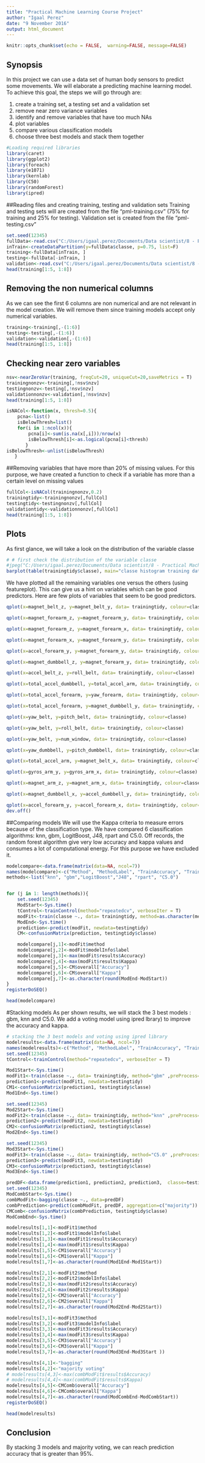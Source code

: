 ```yaml
---
title: "Practical Machine Learning Course Project"
author: "Igaal Perez"
date: "9 November 2016"
output: html_document
---
```


```r
knitr::opts_chunk$set(echo = FALSE,  warning=FALSE, message=FALSE)
```

## Synopsis

In this project we can use a data set of human body sensors to predict some movements.
We will elaborate a predicting machine learning model.
To achieve this goal, the steps we will go through are:

1. create a training set, a testing set and a validation set
2. remove near zero variance variables
3. identify and remove variables that have too much NAs
4. plot variables
5. compare various classification models
6. choose three best models and stack them together

```r
#Loading required libraries
library(caret)
library(ggplot2)
library(foreach)
library(e1071)
library(kernlab)
library(C50)
library(randomForest)
library(ipred)
```

##Reading files and creating training, testing and validation sets
Training and testing sets will are  created from the file "pml-training.csv" (75% for training and 25% for testing).
Validation set is created from the file "pml-testing.csv"

```r
set.seed(12345)
fullData<-read.csv("C:/Users/igaal.perez/Documents/Data scientist/8 - Practical Machine Learning/pml-training.csv", stringsAsFactors = F)
inTrain<-createDataPartition(y=fullData$classe, p=0.75, list=F)
training<-fullData[inTrain, ]
testing<-fullData[-inTrain, ]
validation<-read.csv("C:/Users/igaal.perez/Documents/Data scientist/8 - Practical Machine Learning/pml-testing.csv", stringsAsFactors = F)
head(training[1:5, 1:8])
```

## Removing the non numerical columns
As we can see the first 6 columns are non numerical and are not relevant in the model creation. We will remove them since training models accept only numerical variables.
```r
training<-training[,-(1:6)]
testing<-testing[,-(1:6)]
validation<-validation[,-(1:6)]
head(training[1:5, 1:8])
```

## Checking near zero variables
```r
nsv<-nearZeroVar(training, freqCut=20, uniqueCut=20,saveMetrics = T)
trainingnonzv<-training[,!nsv$nzv]
testingnonzv<-testing[,!nsv$nzv]
validationnonzv<-validation[,!nsv$nzv]
head(training[1:5, 1:8])
```


```r
isNACol<-function(x, thresh=0.5){
    pcna<-list()
    isBelowThresh=list()
    for(i in 1:ncol(x)){
        pcna[i]<-sum(is.na(x[,i]))/nrow(x)
        isBelowThresh[i]<-as.logical(pcna[i]<thresh)
       }
isBelowThresh<-unlist(isBelowThresh)
   }
```

##Removing variables that have more than 20% of missing values. For this purpose, we have created a function to check if a variable has more than a certain level on missing values
```r
fullCol<-isNACol(trainingnonzv,0.2)
trainingtidy<-trainingnonzv[,fullCol]
testingtidy<-testingnonzv[,fullCol]
validationtidy<-validationnonzv[,fullCol]
head(training[1:5, 1:8])
```


## Plots
As first glance, we will take a look on the distribution of the variable classe

```r
# # first check the distribution of the variable classe
#jpeg("C:/Users/igaal.perez/Documents/Data scientist/8 - Practical Machine Learning/barplot classe histogram - training dataset.jpg", width=600,height=600)
barplot(table(trainingtidy$classe), main="classe histogram training dataset")

```

We have plotted all the remaining variables one versus the others (using featureplot). This can give us a hint on variables which can be good predictors.
Here are few plots of variables that seem to be good predictors.

```r
qplot(x=magnet_belt_z, y=magnet_belt_y, data= trainingtidy, colour=classe)

qplot(x=magnet_forearm_z, y=magnet_forearm_y, data= trainingtidy, colour=classe)

qplot(x=magnet_forearm_z, y=magnet_forearm_x, data= trainingtidy, colour=classe)

qplot(x=magnet_forearm_x, y=magnet_forearm_y, data= trainingtidy, colour=classe)

qplot(x=accel_forearm_y, y=magnet_forearm_y, data= trainingtidy, colour=classe)

qplot(x=magnet_dumbbell_z, y=magnet_forearm_y, data= trainingtidy, colour=classe)

qplot(x=accel_belt_z, y=roll_belt, data= trainingtidy, colour=classe)

qplot(x=total_accel_dumbbell, y=total_accel_arm, data= trainingtidy, colour=classe)

qplot(x=total_accel_forearm, y=yaw_forearm, data= trainingtidy, colour=classe)

qplot(x=total_accel_forearm, y=magnet_dumbbell_y, data= trainingtidy, colour=classe)

qplot(x=yaw_belt, y=pitch_belt, data= trainingtidy, colour=classe)

qplot(x=yaw_belt, y=roll_belt, data= trainingtidy, colour=classe)

qplot(x=yaw_belt, y=num_window, data= trainingtidy, colour=classe)

qplot(x=yaw_dumbbell, y=pitch_dumbbell, data= trainingtidy, colour=classe)

qplot(x=total_accel_arm, y=magnet_belt_x, data= trainingtidy, colour=classe)

qplot(x=gyros_arm_y, y=gyros_arm_x, data= trainingtidy, colour=classe)

qplot(x=magnet_arm_z, y=magnet_arm_x, data= trainingtidy, colour=classe)

qplot(x=magnet_dumbbell_x, y=accel_dumbbell_y, data= trainingtidy, colour=classe)

qplot(x=accel_forearm_y, y=accel_forearm_x, data= trainingtidy, colour=classe)
dev.off()
```

##Comparing models
We will use the Kappa criteria to measure errors because of the classification type.
We have compared 6 classification algorithms: knn, gbm, LogitBoost, J48, rpart and C5.0.
Off records, the random forest algorithm give very low accuracy and kappa values and consumes a lot of computational energy. For this purpose we have excluded it.
```r
modelcompare<-data.frame(matrix(data=NA, ncol=7))
names(modelcompare)<-c("Method", "MethodLabel", "TrainAccuracy", "TrainKappa", "TestAccuracy" , "TestKappa", "Duration(minutes)")
methods<-list("knn", "gbm","LogitBoost","J48", "rpart", "C5.0")


for (j in 1: length(methods)){
    set.seed(12345) 
    ModStart<-Sys.time()
    tControl<-trainControl(method="repeatedcv", verboseIter = T) 
    modFit<-train(classe ~., data= trainingtidy, method=as.character(methods[j]),preProcess="pca", metric="Kappa", trControl=tControl)
    ModEnd<-Sys.time()
    prediction<-predict(modFit, newdata=testingtidy)
    CM<-confusionMatrix(prediction, testingtidy$classe)

    modelcompare[j,1]<-modFit$method
    modelcompare[j,2]<-modFit$modelInfo$label
    modelcompare[j,3]<-max(modFit$results$Accuracy)
    modelcompare[j,4]<-max(modFit$results$Kappa)
    modelcompare[j,5]<-CM$overall["Accuracy"]  
    modelcompare[j,6]<-CM$overall["Kappa"] 
    modelcompare[j,7]<-as.character(round(ModEnd-ModStart))
}
registerDoSEQ()

head(modelcompare)
```
#Stacking models
As per shown results, we will stack the 3 best models : gbm, knn and C5.0.
We add a voting model using ipred lbrary) to improve the accuracy and kappa.

```r
# stacking the 3 best models and voting using ipred library
modelresults<-data.frame(matrix(data=NA, ncol=7))
names(modelresults)<-c("Method", "MethodLabel", "TrainAccuracy", "TrainKappa", "TestAccuracy" , "TestKappa" , "Duration(minutes)")
set.seed(12345) 
tControl<-trainControl(method="repeatedcv", verboseIter = T)

Mod1Start<-Sys.time()
modFit1<-train(classe ~., data= trainingtidy, method="gbm" ,preProcess="pca", metric="Kappa", trControl=tControl)
prediction1<-predict(modFit1, newdata=testingtidy)
CM1<-confusionMatrix(prediction1, testingtidy$classe)
Mod1End<-Sys.time()

set.seed(12345)
Mod2Start<-Sys.time()
modFit2<-train(classe ~., data= trainingtidy, method="knn" ,preProcess="pca", metric="Kappa", trControl=tControl)
prediction2<-predict(modFit2, newdata=testingtidy)
CM2<-confusionMatrix(prediction2, testingtidy$classe)
Mod2End<-Sys.time()

set.seed(12345)
Mod3Start<-Sys.time()
modFit3<-train(classe ~., data= trainingtidy, method="C5.0" ,preProcess="pca", metric="Kappa", trControl=tControl)
prediction3<-predict(modFit3, newdata=testingtidy)
CM3<-confusionMatrix(prediction3, testingtidy$classe)
Mod3End<-Sys.time()

predDF<-data.frame(prediction1, prediction2, prediction3,  classe=testingtidy$classe)
set.seed(12345)
ModCombStart<-Sys.time()
combModFit<-bagging(classe ~., data=predDF)
combPrediction<-predict(combModFit, predDF, aggregation=c("majority"))
CMComb<-confusionMatrix(combPrediction, testingtidy$classe)
ModCombEnd<-Sys.time()

modelresults[1,1]<-modFit1$method
modelresults[1,2]<-modFit1$modelInfo$label
modelresults[1,3]<-max(modFit1$results$Accuracy)
modelresults[1,4]<-max(modFit1$results$Kappa)
modelresults[1,5]<-CM1$overall["Accuracy"]
modelresults[1,6]<-CM1$overall["Kappa"]
modelresults[1,7]<-as.character(round(Mod1End-Mod1Start))

modelresults[2,1]<-modFit2$method
modelresults[2,2]<-modFit2$modelInfo$label
modelresults[2,3]<-max(modFit2$results$Accuracy)
modelresults[2,4]<-max(modFit2$results$Kappa)
modelresults[2,5]<-CM2$overall["Accuracy"]
modelresults[2,6]<-CM2$overall["Kappa"]
modelresults[2,7]<-as.character(round(Mod2End-Mod2Start))

modelresults[3,1]<-modFit3$method
modelresults[3,2]<-modFit3$modelInfo$label
modelresults[3,3]<-max(modFit3$results$Accuracy)
modelresults[3,4]<-max(modFit3$results$Kappa)
modelresults[3,5]<-CM3$overall["Accuracy"]
modelresults[3,6]<-CM3$overall["Kappa"]
modelresults[3,7]<-as.character(round(Mod3End-Mod3Start ))

modelresults[4,1]<-"bagging"
modelresults[4,2]<-"majority voting"
# modelresults[4,3]<-max(combModFit$results$Accuracy)
# modelresults[4,4]<-max(combModFit$results$Kappa)
modelresults[4,5]<-CMComb$overall["Accuracy"]
modelresults[4,6]<-CMComb$overall["Kappa"]
modelresults[4,7]<-as.character(round(ModCombEnd-ModCombStart))
registerDoSEQ()

head(modelresults)

```

## Conclusion
By stacking 3 models and majority voting, we can reach prediction accuracy that is greater than 95%. 
